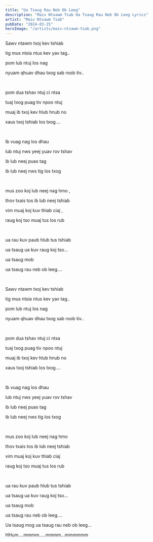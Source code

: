 ```yaml
---
title: "Ua Tsaug Rau Neb Ob Leeg"
description: "Maiv Ntxawm Tsab Ua Tsaug Rau Neb Ob Leeg Lyrics"
artist: "Maiv Ntxawm Tsab"
pubDate: "2024-03-25"
heroImage: "/artists/maiv-ntxawm-tsab.png"
---
```


Sawv ntawm txoj kev tshiab

tig mus ntsia ntus kev yav tag..

pom lub ntuj los nag

nyuam qhuav dhau txog sab roob tiv..

<br />

pom dua tshav ntuj ci ntsa

tuaj txog puag tiv npoo ntuj

muaj ib txoj kev hlub hnub no

xaus txoj tshiab los txog....

<br />

Ib vuag nag los dhau

lub ntuj nws yeej yuav rov tshav

ib lub neej puas tag

ib lub neej nws tig los txog

<br />

mus zoo koj lub neej nag hmo ,

thov txais tos ib lub neej tshiab

vim muaj koj kuv thiab ciaj ,

raug koj tso muaj tus los rub

<br />

ua rau kuv paub hlub tus tshiab

ua tsaug ua kuv raug koj tso...

ua tsaug mob

ua tsaug rau neb ob leeg....

<br />

Sawv ntawm txoj kev tshiab

tig mus ntsia ntus kev yav tag..

pom lub ntuj los nag

nyuam qhuav dhau txog sab roob tiv..

<br />

pom dua tshav ntuj ci ntsa

tuaj txog puag tiv npoo ntuj

muaj ib txoj kev hlub hnub no

xaus txoj tshiab los txog....

<br />

Ib vuag nag los dhau

lub ntuj nws yeej yuav rov tshav

ib lub neej puas tag

ib lub neej nws tig los txog

<br />

mus zoo koj lub neej nag hmo

thov txais tos ib lub neej tshiab

vim muaj koj kuv thiab ciaj

raug koj tso muaj tus los rub

<br />

ua rau kuv paub hlub tus tshiab

ua tsaug ua kuv raug koj tso...

ua tsaug mob

ua tsaug rau neb ob leeg....

Ua tsaug mog ua tsaug rau neb ob leeg...

HHum....mmmm.....mmmm...mmmmmm
